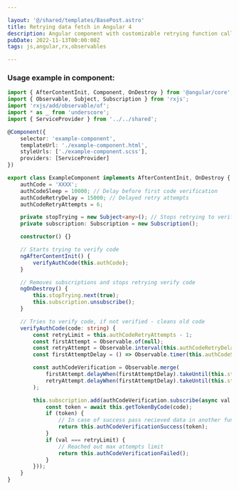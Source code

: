 ```yaml
---

layout: '@/shared/templates/BasePost.astro'
title: Retrying data fetch in Angular 4
description: Angular component with customizable retrying function calls, done with…
pubDate: 2022-11-13T00:00:00Z
tags: js,angular,rx,observables

---
```




### Usage example in component:

```typescript
import { AfterContentInit, Component, OnDestroy } from '@angular/core';
import { Observable, Subject, Subscription } from 'rxjs';
import 'rxjs/add/observable/of';
import * as _ from 'underscore';
import { ServiceProvider } from '../../shared';

@Component({
    selector: 'example-component',
    templateUrl: './example-component.html',
    styleUrls: ['./example-component.scss'],
    providers: [ServiceProvider]
})

export class ExampleComponent implements AfterContentInit, OnDestroy {
    authCode = 'XXXX';
    authCodeSleep = 10000; // Delay before first code verification
    authCodeRetryDelay = 15000; // Delayed retry attempts
    authCodeRetryAttempts = 6;

    private stopTrying = new Subject<any>(); // Stops retrying to verify auth code
    private subscription: Subscription = new Subscription();

    constructor() {}

    // Starts trying to verify code
    ngAfterContentInit() {
        verifyAuthCode(this.authCode);
    }

    // Removes subscriptions and stops retrying verify code
    ngOnDestroy() {
        this.stopTrying.next(true);
        this.subscription.unsubscribe();
    }

    // Tries to verify code, if not verified - cleans old code
    verifyAuthCode(code: string) {
        const retryLimit = this.authCodeRetryAttempts - 1;
        const firstAttempt = Observable.of(null);
        const retryAttempt = Observable.interval(this.authCodeRetryDelay);
        const firstAttemptDelay = () => Observable.timer(this.authCodeSleep);

        const authCodeVerification = Observable.merge(
            firstAttempt.delayWhen(firstAttemptDelay).takeUntil(this.stopTrying),
            retryAttempt.delayWhen(firstAttemptDelay).takeUntil(this.stopTrying)
        );

        this.subscription.add(authCodeVerification.subscribe(async val => {
            const token = await this.getTokenByCode(code);
            if (token) {
                // In case of success pass recieved data in another function
                return this.authCodeVerificationSuccess(token);
            }
            if (val === retryLimit) {
                // Reached out max attempts limit
                return this.authCodeVerificationFailed();
            }
        }));
    }
}
```
